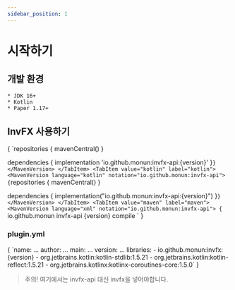 ```yaml
---
sidebar_position: 1
---
```


# 시작하기


## 개발 환경
    * JDK 16+
    * Kotlin
    * Paper 1.17+

## InvFX 사용하기
<Tabs>
  <TabItem value="groovy" label="groovy" default>
    <MavenVersion language="groovy" notation="io.github.monun:invfx-api">
    {
`repositories {
    mavenCentral()
}
    
dependencies {
    implementation 'io.github.monun:invfx-api:{version}'
}`
    }
    </MavenVersion>
  </TabItem>
  <TabItem value="kotlin" label="kotlin">
    <MavenVersion language="kotlin" notation="io.github.monun:invfx-api">
    {
`repositories {
    mavenCentral()
}
 
dependencies {
    implementation("io.github.monun:invfx-api:{version}")
}`
    }
    </MavenVersion>
  </TabItem>
    <TabItem value="maven" label="maven">
    <MavenVersion language="xml" notation="io.github.monun:invfx-api">
    {
`<dependency>
    <groupId>io.github.monun</groupId>
    <artifactId>invfx-api</artifactId>
    <version>{version}</version>
    <scope>compile</scope>
</dependency>`
    }
    </MavenVersion>
  </TabItem>
</Tabs>

### plugin.yml
<MavenVersion language="yaml" notation="io.github.monun:invfx">
    {
`name: ...
author: ...
main: ...
version: ...
libraries:
    - io.github.monun:invfx:{version}
    - org.jetbrains.kotlin:kotlin-stdlib:1.5.21
    - org.jetbrains.kotlin:kotlin-reflect:1.5.21
    - org.jetbrains.kotlinx:kotlinx-coroutines-core:1.5.0`
    }
</MavenVersion>

> 주의! 여기에서는 invfx-api 대신 invfx을 넣어야합니다.


<!--
val heptagram = retrieveUser("Heptagram")
println(heptagram.fans.map { it.blackCowness }.sum())

-------------------------------------------------------
| C͟O͟N͟S͟O͟L͟E͟ | TERMINAL | PROBLEMS |
Exception in thread "main" java.lang.ArithmeticException: integer overflow
-->

